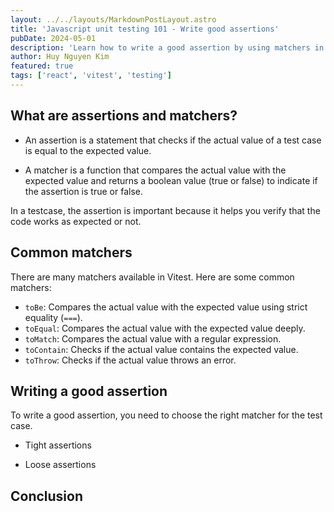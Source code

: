 ```yaml
---
layout: ../../layouts/MarkdownPostLayout.astro
title: 'Javascript unit testing 101 - Write good assertions'
pubDate: 2024-05-01
description: 'Learn how to write a good assertion by using matchers in JavaScript unit testing using Vitest.'
author: Huy Nguyen Kim
featured: true
tags: ['react', 'vitest', 'testing']
---
```



<Section type="intro">

</Section>

<Section>

## What are assertions and matchers?

- An assertion is a statement that checks if the actual value of a test case is equal to the expected value.

- A matcher is a function that compares the actual value with the expected value and returns a boolean value (true or false) to indicate if the assertion is true or false.

In a testcase, the assertion is important because it helps you verify that the code works as expected or not.

</Section>

<Section>

## Common matchers

There are many matchers available in Vitest. Here are some common matchers:

- `toBe`: Compares the actual value with the expected value using strict equality (`===`).
- `toEqual`: Compares the actual value with the expected value deeply.
- `toMatch`: Compares the actual value with a regular expression.
- `toContain`: Checks if the actual value contains the expected value.
- `toThrow`: Checks if the actual value throws an error.

</Section>

<Section>

## Writing a good assertion

To write a good assertion, you need to choose the right matcher for the test case.

- Tight assertions

- Loose assertions

</Section>

<Section>

## Conclusion

</Section>
